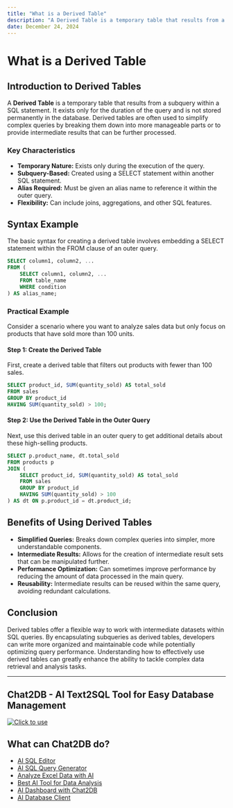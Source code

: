```yaml
---
title: "What is a Derived Table"
description: "A Derived Table is a temporary table that results from a subquery within a SQL statement. It exists only for the duration of the query and is not stored permanently in the database."
date: December 24, 2024
---
```


# What is a Derived Table

## Introduction to Derived Tables

A **Derived Table** is a temporary table that results from a subquery within a SQL statement. It exists only for the duration of the query and is not stored permanently in the database. Derived tables are often used to simplify complex queries by breaking them down into more manageable parts or to provide intermediate results that can be further processed.

### Key Characteristics

- **Temporary Nature:** Exists only during the execution of the query.
- **Subquery-Based:** Created using a SELECT statement within another SQL statement.
- **Alias Required:** Must be given an alias name to reference it within the outer query.
- **Flexibility:** Can include joins, aggregations, and other SQL features.

## Syntax Example

The basic syntax for creating a derived table involves embedding a SELECT statement within the FROM clause of an outer query.

```sql
SELECT column1, column2, ...
FROM (
    SELECT column1, column2, ...
    FROM table_name
    WHERE condition
) AS alias_name;
```

### Practical Example

Consider a scenario where you want to analyze sales data but only focus on products that have sold more than 100 units.

#### Step 1: Create the Derived Table

First, create a derived table that filters out products with fewer than 100 sales.

```sql
SELECT product_id, SUM(quantity_sold) AS total_sold
FROM sales
GROUP BY product_id
HAVING SUM(quantity_sold) > 100;
```

#### Step 2: Use the Derived Table in the Outer Query

Next, use this derived table in an outer query to get additional details about these high-selling products.

```sql
SELECT p.product_name, dt.total_sold
FROM products p
JOIN (
    SELECT product_id, SUM(quantity_sold) AS total_sold
    FROM sales
    GROUP BY product_id
    HAVING SUM(quantity_sold) > 100
) AS dt ON p.product_id = dt.product_id;
```

## Benefits of Using Derived Tables

- **Simplified Queries:** Breaks down complex queries into simpler, more understandable components.
- **Intermediate Results:** Allows for the creation of intermediate result sets that can be manipulated further.
- **Performance Optimization:** Can sometimes improve performance by reducing the amount of data processed in the main query.
- **Reusability:** Intermediate results can be reused within the same query, avoiding redundant calculations.

## Conclusion

Derived tables offer a flexible way to work with intermediate datasets within SQL queries. By encapsulating subqueries as derived tables, developers can write more organized and maintainable code while potentially optimizing query performance. Understanding how to effectively use derived tables can greatly enhance the ability to tackle complex data retrieval and analysis tasks.

---

## Chat2DB - AI Text2SQL Tool for Easy Database Management

[![Click to use](/image/blog/chat2db.png)](https://app.chat2db.ai/)

## What can Chat2DB do?

- [AI SQL Editor](https://chat2db.ai/feature/AI%20SQL%20Editor)
- [AI SQL Query Generator](https://chat2db.ai/feature/AI%20SQL%20Query%20Generator)
- [Analyze Excel Data with AI](https://chat2db.ai/feature/Analyze%20Excel%20Data%20with%20AI)
- [Best AI Tool for Data Analysis](https://chat2db.ai/feature/Best%20AI%20Tool%20for%20Data%20Analysis)
- [AI Dashboard with Chat2DB](https://chat2db.ai/feature/AI%20Dashboard%20with%20Chat2DB)
- [AI Database Client](https://chat2db.ai/feature/AI%20Database%20Client)
